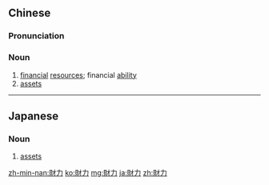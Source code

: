 {{also|财力}}
==Chinese==
{{zh-forms|s=财力}}

===Pronunciation===
{{zh-pron
|m=cáilì
|c=coi4 lik6
|h=pfs=chhòi-li̍t
|mn=châi-le̍k
|cat=n
}}

===Noun===
{{zh-noun}}

# [[financial]] [[resources]]; financial [[ability]]
# [[assets]]

{{zh-cat|Advanced}}

----

==Japanese==
{{ja-kanjitab|ざい|りょく|yomi=on}}

===Noun===
{{ja-noun|ざいりょく}}

# [[assets]]

[[zh-min-nan:財力]]
[[ko:財力]]
[[mg:財力]]
[[ja:財力]]
[[zh:財力]]